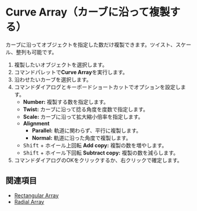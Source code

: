 
# Curve Array（カーブに沿って複製する）

<Reference shortcut="" command="Curve Array" button="" />

カーブに沿ってオブジェクトを指定した数だけ複製できます。ツイスト、スケール、整列も可能です。

1. 複製したいオブジェクトを選択します。
2. コマンドパレットで**Curve Array**を実行します。
3. 沿わせたいカーブを選択します。
4. コマンドダイアログとキーボードショートカットでオプションを設定します。
   - **Number:** 複製する数を指定します。
   - **Twist:** カーブに沿って捻る角度を度数で指定します。
   - **Scale:** カーブに沿って拡大縮小倍率を指定します。
   - **Alignment**
      - **Parallel:** 軌道に関わらず、平行に複製します。 
      - **Normal:** 軌道に沿った角度で複製します。
   - <kbd>Shift</kbd> + ホイール上回転 **Add copy:** 複製の数を増やします。
   - <kbd>Shift</kbd> + ホイール下回転 **Subtract copy:** 複製の数を減らします。
4. コマンドダイアログのOKをクリックするか、右クリックで確定します。

## 関連項目
- [Rectangular Array](./rectangular-array)
- [Radial Array](./radial-array)